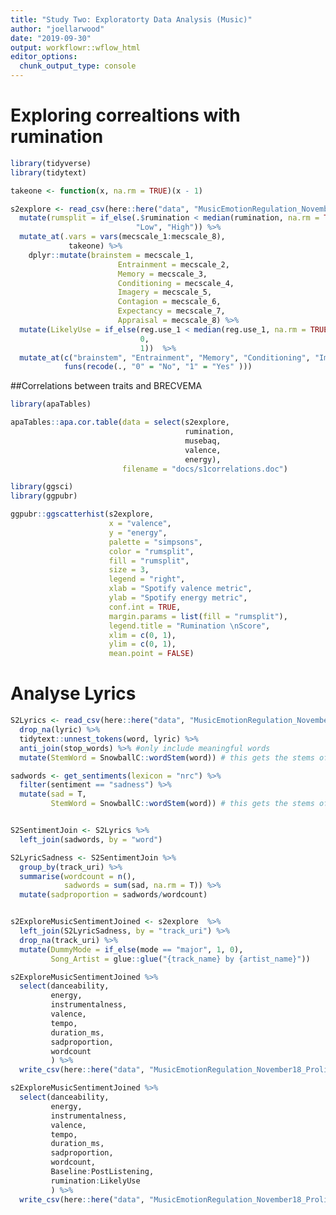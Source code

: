 ```yaml
---
title: "Study Two: Exploratorty Data Analysis (Music)"
author: "joellarwood"
date: "2019-09-30"
output: workflowr::wflow_html
editor_options:
  chunk_output_type: console
---
```


 
# Exploring correaltions with rumination 

```r
library(tidyverse)
library(tidytext)

takeone <- function(x, na.rm = TRUE)(x - 1)

s2explore <- read_csv(here::here("data", "MusicEmotionRegulation_November18_Prolific_Processed.csv")) %>% 
  mutate(rumsplit = if_else(.$rumination < median(rumination, na.rm = TRUE), 
                            "Low", "High")) %>%   
  mutate_at(.vars = vars(mecscale_1:mecscale_8), 
             takeone) %>% 
    dplyr::mutate(brainstem = mecscale_1,
                        Entrainment = mecscale_2,
                        Memory = mecscale_3, 
                        Conditioning = mecscale_4,
                        Imagery = mecscale_5, 
                        Contagion = mecscale_6, 
                        Expectancy = mecscale_7,
                        Appraisal = mecscale_8) %>% 
  mutate(LikelyUse = if_else(reg.use_1 < median(reg.use_1, na.rm = TRUE), 
                             0, 
                             1))  %>% 
  mutate_at(c("brainstem", "Entrainment", "Memory", "Conditioning", "Imagery", "Contagion", "Expectancy", "Appraisal" ), 
            funs(recode(., "0" = "No", "1" = "Yes" )))
```

##Correlations between traits and BRECVEMA 

```r

library(apaTables)

apaTables::apa.cor.table(data = select(s2explore, 
                                       rumination, 
                                       musebaq, 
                                       valence, 
                                       energy), 
                         filename = "docs/s1correlations.doc")

```


```r

library(ggsci)
library(ggpubr)

ggpubr::ggscatterhist(s2explore,
                      x = "valence",
                      y = "energy",
                      palette = "simpsons",
                      color = "rumsplit",
                      fill = "rumsplit",
                      size = 3,
                      legend = "right",
                      xlab = "Spotify valence metric",
                      ylab = "Spotify energy metric",
                      conf.int = TRUE,
                      margin.params = list(fill = "rumsplit"),
                      legend.title = "Rumination \nScore",
                      xlim = c(0, 1),
                      ylim = c(0, 1),
                      mean.point = FALSE) 

```




# Analyse Lyrics
```r


S2Lyrics <- read_csv(here::here("data", "MusicEmotionRegulation_November18_Prolific_Lyrics.csv")) %>% 
  drop_na(lyric) %>% 
  tidytext::unnest_tokens(word, lyric) %>% 
  anti_join(stop_words) %>% #only include meaningful words 
  mutate(StemWord = SnowballC::wordStem(word)) # this gets the stems of the word, I might want it later on but here for reference at the moment 

sadwords <- get_sentiments(lexicon = "nrc") %>% 
  filter(sentiment == "sadness") %>% 
  mutate(sad = T, 
         StemWord = SnowballC::wordStem(word)) # this gets the stems of the word, I might want it later on but here for reference at the moment 


S2SentimentJoin <- S2Lyrics %>% 
  left_join(sadwords, by = "word")

S2LyricSadness <- S2SentimentJoin %>%  
  group_by(track_uri) %>% 
  summarise(wordcount = n(), 
            sadwords = sum(sad, na.rm = T)) %>% 
  mutate(sadproportion = sadwords/wordcount)


s2ExploreMusicSentimentJoined <- s2explore  %>% 
  left_join(S2LyricSadness, by = "track_uri") %>% 
  drop_na(track_uri) %>% 
  mutate(DummyMode = if_else(mode == "major", 1, 0), 
         Song_Artist = glue::glue("{track_name} by {artist_name}"))

s2ExploreMusicSentimentJoined %>% 
  select(danceability, 
         energy, 
         instrumentalness, 
         valence, 
         tempo, 
         duration_ms, 
         sadproportion, 
         wordcount
         ) %>%
  write_csv(here::here("data", "MusicEmotionRegulation_November18_Prolific_MusicFeatures.csv"))

s2ExploreMusicSentimentJoined %>% 
  select(danceability, 
         energy, 
         instrumentalness, 
         valence, 
         tempo, 
         duration_ms, 
         sadproportion, 
         wordcount, 
         Baseline:PostListening, 
         rumination:LikelyUse
         ) %>%
  write_csv(here::here("data", "MusicEmotionRegulation_November18_Prolific_MusicFeatures_SelfReport.csv"))

```

<!-- # Cluster analysis  -->

<!-- K means - valence and energy -->

<!-- Number of clusters indicated as 3 -->
<!-- NOTE: Cluster labels will change on each -->
<!-- ```{r s1cluster} -->
<!-- library(NbClust) -->
<!-- library(factoextra) -->

<!-- VA <- drop_na(select(s2explore, valence, energy, id)) -->

<!-- factoextra::fviz_nbclust(NbClust(select(VA, -id), distance = "euclidean", method = "kmeans")) + theme_minimal() + ggtitle("NbClust's optimal number of clusters") -->

<!-- VAclust <- VA %>%  -->
<!--   mutate(KmeansCluster = fct_recode(factor(kmeans(select(VA, -id), 3)$cluster))) -->

<!-- s1clusters <- full_join(s1explore, select(VAclust, id, KmeansCluster), by = "id") %>% drop_na(KmeansCluster) -->

<!-- write_csv(s1clusters, "data/s1clusters.csv") -->
<!-- ``` -->
